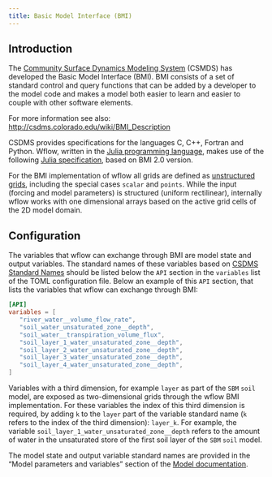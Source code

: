 ```yaml
---
title: Basic Model Interface (BMI)
---
```


## Introduction
The [Community Surface Dynamics Modeling System](https://csdms.colorado.edu/wiki/Main_Page)
(CSMDS) has developed the Basic Model Interface (BMI). BMI consists of a set of standard
control and query functions that can be added by a developer to the model code and makes a
model both easier to learn and easier to couple with other software elements.

For more information see also: <http://csdms.colorado.edu/wiki/BMI_Description>

CSDMS provides specifications for the languages C, C++, Fortran and Python. Wflow, written in
the [Julia programming language](https://julialang.org/), makes use of the following [Julia
specification](https://github.com/Deltares/BasicModelInterface.jl), based on BMI 2.0 version.

For the BMI implementation of wflow all grids are defined as [unstructured
grids](https://bmi-spec.readthedocs.io/en/latest/model_grids.html#unstructured-grids),
including the special cases `scalar` and `points`. While the input (forcing and model
parameters) is structured (uniform rectilinear), internally wflow works with one dimensional
arrays based on the active grid cells of the 2D model domain.

## Configuration
The variables that wflow can exchange through BMI are model state and output variables. The
standard names of these variables based on [CSDMS Standard
Names](https://csdms.colorado.edu/wiki/CSDMS_Standard_Names) should be listed below the
`API` section in the `variables` list of the TOML configuration file. Below an example of
this `API` section, that lists the variables that wflow can exchange through BMI:

```toml
[API]
variables = [
   "river_water__volume_flow_rate",
   "soil_water_unsaturated_zone__depth",
   "soil_water__transpiration_volume_flux",
   "soil_layer_1_water_unsaturated_zone__depth",
   "soil_layer_2_water_unsaturated_zone__depth",
   "soil_layer_3_water_unsaturated_zone__depth",
   "soil_layer_4_water_unsaturated_zone__depth",
]
```

Variables with a third dimension, for example `layer` as part of the `SBM` `soil` model, are
exposed as two-dimensional grids through the wflow BMI implementation. For these variables
the index of this third dimension is required, by adding `k` to the `layer` part of the
variable standard name (`k` refers to the index of the third dimension): `layer_k`. For
example, the variable `soil_layer_1_water_unsaturated_zone__depth` refers to the amount of water
in the unsaturated store of the first soil layer of the `SBM` `soil` model.

The model state and output variable standard names are provided in the "Model parameters and
variables" section of the [Model documentation](../model_docs/parameters_intro.qmd).